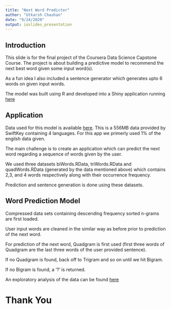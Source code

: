 ```yaml
---
title: "Next Word Predictor"
author: "Utkarsh Chauhan"
date: "9/24/2020"
output: ioslides_presentation
---
```


## Introduction

This slide is for the final project of the Coursera Data Science Capstone Course. The project is about building a predictive model to recommend the next best word given some input word(s).

As a fun idea I also included a sentence generator which generates upto 6 words on given input words.

The model was built using R and developed into a Shiny application running [here](https://im-utkarsh.shinyapps.io/next-word/)

## Application

Data used for this model is available [here](https://d396qusza40orc.cloudfront.net/dsscapstone/dataset/Coursera-SwiftKey.zip). This is a 556MB data provided by SwiftKey containing 4 languages. For this app we primerly used 1% of the engilsh data given.

The main challenge is to create an application which can predict the next word regarding a sequence of words given by the user.

We used three datasets biWords.RData, triWords.RData and quadWords.RData (generated by the data mentioned above) which contains 2,3, and 4 words respectively along with their occurrence frequency.

Prediction and sentence generation is done using these datasets.

## Word Prediction Model

Compressed data sets containing descending frequency sorted n-grams are first loaded.

User input words are cleaned in the similar way as before prior to prediction of the next word.

For prediction of the next word, Quadgram is first used (first three words of Quadgram are the last three words of the user provided sentence).

If no Quadgram is found, back off to Trigram and so on until we hit Bigram.

If no Bigram is found, a '?' is returned.

An exploratory analysis of the data can be found [here](https://rpubs.com/utkarsh_chauhan/663931)

# Thank You
